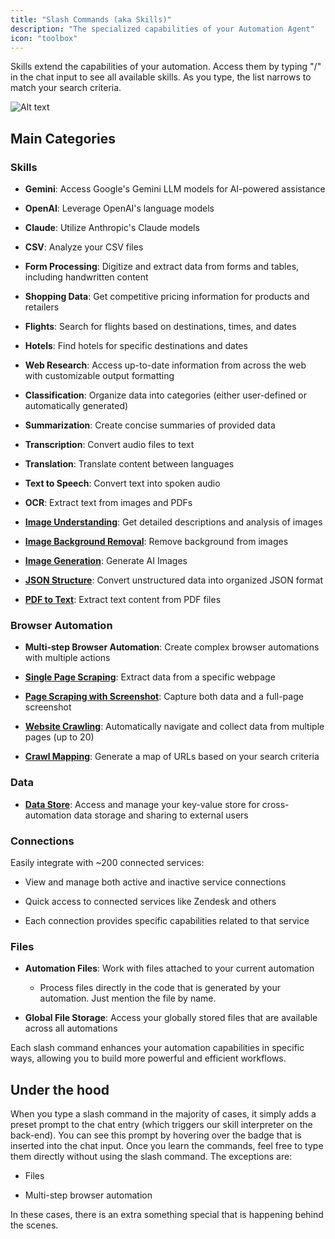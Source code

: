 ```yaml
---
title: "Slash Commands (aka Skills)"
description: "The specialized capabilities of your Automation Agent"
icon: "toolbox"
---
```


Skills extend the capabilities of your automation. Access them by typing "/" in the chat input to see all available skills. As you type, the list narrows to match your search criteria.

![Alt text](/images/slash.png "slash commands")

## Main Categories

### Skills

* **Gemini**: Access Google's Gemini LLM models for AI-powered assistance

* **OpenAI**: Leverage OpenAI's language models

* **Claude**: Utilize Anthropic's Claude models

* **CSV**: Analyze your CSV files

* **Form Processing**: Digitize and extract data from forms and tables, including handwritten content

* **Shopping Data**: Get competitive pricing information for products and retailers

* **Flights**: Search for flights based on destinations, times, and dates

* **Hotels**: Find hotels for specific destinations and dates

* **Web Research**: Access up-to-date information from across the web with customizable output formatting

* **Classification**: Organize data into categories (either user-defined or automatically generated)

* **Summarization**: Create concise summaries of provided data

* **Transcription**: Convert audio files to text

* **Translation**: Translate content between languages

* **Text to Speech**: Convert text into spoken audio

* **OCR**: Extract text from images and PDFs

* [**Image Understanding**](/slash-commands/image-understanding): Get detailed descriptions and analysis of images

* [**Image Background Removal**](/slash-commands/image-background-removal): Remove background from images

* [**Image Generation**](/slash-commands/image-generation): Generate AI Images

* [**JSON Structure**](/slash-commands/json-structure): Convert unstructured data into organized JSON format

* [**PDF to Text**](/slash-commands/pdf-to-text): Extract text content from PDF files

### Browser Automation

* **Multi-step Browser Automation**: Create complex browser automations with multiple actions

* [**Single Page Scraping**](/slash-commands/scraping#single-page-scraping): Extract data from a specific webpage

* [**Page Scraping with Screenshot**](/slash-commands/scraping#page-scraping-with-screenshot): Capture both data and a full-page screenshot

* [**Website Crawling**](/slash-commands/scraping#website-crawling): Automatically navigate and collect data from multiple pages (up to 20)

* [**Crawl Mapping**](/slash-commands/scraping#crawl-mapping): Generate a map of URLs based on your search criteria

### Data

* [**Data Store**](/slash-commands/datastore): Access and manage your key-value store for cross-automation data storage and sharing to external users

### Connections

Easily integrate with \~200 connected services:

* View and manage both active and inactive service connections

* Quick access to connected services like Zendesk and others

* Each connection provides specific capabilities related to that service

### Files

* **Automation Files**: Work with files attached to your current automation

  * Process files directly in the code that is generated by your automation. Just mention the file by name.

* **Global File Storage**: Access your globally stored files that are available across all automations

Each slash command enhances your automation capabilities in specific ways, allowing you to build more powerful and efficient workflows.

## Under the hood

When you type a slash command in the majority of cases, it simply adds a preset prompt to the chat entry (which triggers our skill interpreter on the back-end). You can see this prompt by hovering over the badge that is inserted into the chat input. Once you learn the commands, feel free to type them directly without using the slash command. The exceptions are:

* Files

* Multi-step browser automation

In these cases, there is an extra something special that is happening behind the scenes.
